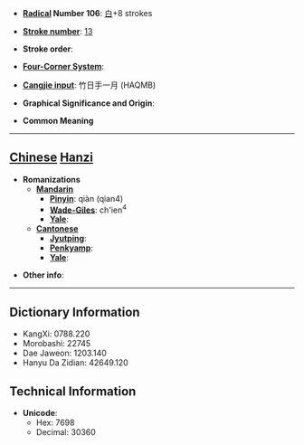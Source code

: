* '''[[Wiktionary:Chinese radical index| Radical]] Number 106''': [[Wiktionary:Chinese radical index 白|白]]+8 strokes

* '''[[Wiktionary:Chinese total strokes index|Stroke number]]''': [[Wiktionary:Chinese total strokes index 13|13]]

* '''Stroke order''': 

* '''[[Wiktionary:Chinese four corner index|Four-Corner System]]''': 

* '''[[Wiktionary:Chinese Cangjie index|Cangjie input]]''': 竹日手一月 (HAQMB)

* '''Graphical Significance and Origin''': 

* '''Common Meaning'''

----

== [[Chinese]] [[Hanzi]] ==

* '''Romanizations'''
** '''[[Mandarin]]'''
*** '''[[Pinyin]]''': qiàn (qian4)
*** '''[[Wade-Giles]]''': ch'ien<sup>4</sup>
*** '''[[Yale]]''': 
** '''[[Cantonese]]'''
*** '''[[Jyutping]]''':
*** '''[[Penkyamp]]''': 
*** '''[[Yale]]''': 

* '''Other info''': 

----

== Dictionary Information ==

* KangXi: 0788.220
* Morobashi: 22745
* Dae Jaweon: 1203.140
* Hanyu Da Zidian: 42649.120

== Technical Information ==

* '''Unicode''':
** Hex: 7698
** Decimal: 30360